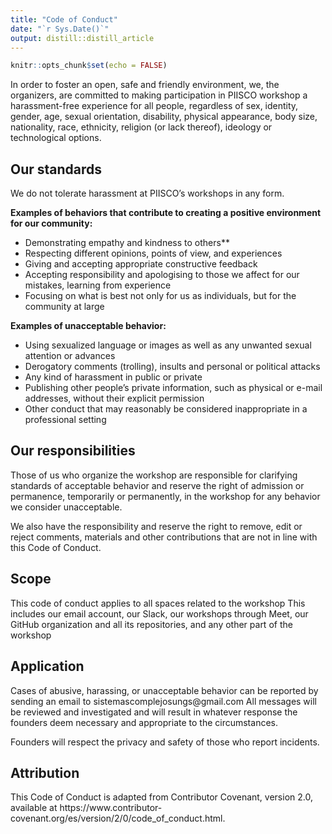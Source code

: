 ```yaml
---
title: "Code of Conduct"
date: "`r Sys.Date()`"
output: distill::distill_article
---
```


```r
knitr::opts_chunk$set(echo = FALSE)
```

In order to foster an open, safe and friendly environment, we, the organizers, are committed to making participation in PIISCO workshop a harassment-free experience for all people, regardless of sex, identity, gender, age, sexual orientation, disability, physical appearance, body size, nationality, race, ethnicity, religion (or lack thereof), ideology or technological options.

## Our standards

We do not tolerate harassment at PIISCO's workshops in any form.

**Examples of behaviors that contribute to creating a positive environment for our community:**
 
* Demonstrating empathy and kindness to others**
* Respecting different opinions, points of view, and experiences
* Giving and accepting appropriate constructive feedback
* Accepting responsibility and apologising to those we affect for our mistakes, learning from experience
* Focusing on what is best not only for us as individuals, but for the community at large

**Examples of unacceptable behavior:**

* Using sexualized language or images as well as any unwanted sexual attention or advances
* Derogatory comments (trolling), insults and personal or political attacks
* Any kind of harassment in public or private
* Publishing other people’s private information, such as physical or e-mail addresses, without their explicit permission
* Other conduct that may reasonably be considered inappropriate in a professional setting

## Our responsibilities

Those of us who organize the workshop are responsible for clarifying standards of acceptable behavior and reserve the right of admission or permanence, temporarily or permanently, in the workshop for any behavior we consider unacceptable.

We also have the responsibility and reserve the right to remove, edit or reject comments, materials and other contributions that are not in line with this Code of Conduct.

## Scope

This code of conduct applies to all spaces related to the workshop This includes our email account, our Slack, our workshops through Meet, our GitHub organization and all its repositories, and any other part of the workshop

## Application

Cases of abusive, harassing, or unacceptable behavior can be reported by sending an email to sistemascomplejosungs@gmail.com All messages will be reviewed and investigated and will result in whatever response the founders deem necessary and appropriate to the circumstances.

Founders will respect the privacy and safety of those who report incidents.

## Attribution

This Code of Conduct is adapted from Contributor Covenant, version 2.0, available at https://www.contributor-covenant.org/es/version/2/0/code_of_conduct.html.




